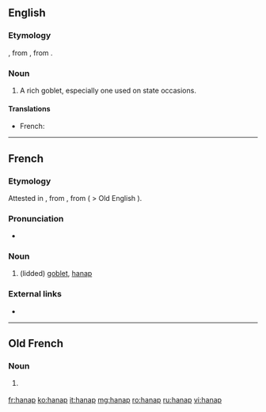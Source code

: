 ==English==

===Etymology===
{{etyl|fr|en}} {{m|fr|hanap}}, from {{etyl|frk|en}} {{m|frk|*hnapp}}, from {{etyl|gem-pro|en}} {{m|gem-pro|*hnappaz||cup, bowl}}.

===Noun===
{{en-noun}}

# {{lb|en|obsolete}} A rich goblet, especially one used on state occasions.

====Translations====
{{trans-top|rich goblet}}
* French: {{t+|fr|hanap|m}}
{{trans-mid}}
{{trans-bottom}}

----

==French==

===Etymology===
Attested in {{etyl|fro|fr}}, from {{etyl|frk|fr}} {{m|frk|*hnapp}}, from {{etyl|gem-pro|fr}} ( > Old English {{m|ang|hnæp}}).

===Pronunciation===
* {{IPA|/ʔanap/|lang=fr}}

===Noun===
{{fr-noun|m}}

# {{lb|fr|historical}} (lidded) [[goblet]], [[#English|hanap]]

===External links===
* {{R:TLFi}}

----

==Old French==

===Noun===
{{fro-noun|m}}

# {{l|en|hanap}} {{gloss|goblet}}

[[fr:hanap]]
[[ko:hanap]]
[[it:hanap]]
[[mg:hanap]]
[[ro:hanap]]
[[ru:hanap]]
[[vi:hanap]]